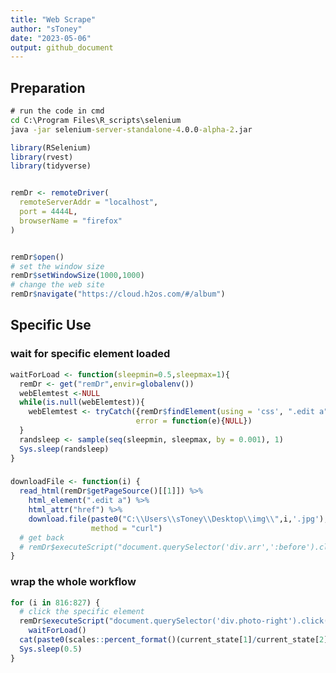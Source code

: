 ```yaml
---
title: "Web Scrape"
author: "sToney"
date: "2023-05-06"
output: github_document
---
```



## Preparation

```cmd
# run the code in cmd
cd C:\Program Files\R_scripts\selenium
java -jar selenium-server-standalone-4.0.0-alpha-2.jar
```

```r
library(RSelenium)
library(rvest)
library(tidyverse)


remDr <- remoteDriver(
  remoteServerAddr = "localhost",
  port = 4444L,
  browserName = "firefox"
)


remDr$open()
# set the window size
remDr$setWindowSize(1000,1000)
# change the web site
remDr$navigate("https://cloud.h2os.com/#/album")
```


## Specific Use

### wait for specific element loaded
```r
waitForLoad <- function(sleepmin=0.5,sleepmax=1){
  remDr <- get("remDr",envir=globalenv())
  webElemtest <-NULL
  while(is.null(webElemtest)){
    webElemtest <- tryCatch({remDr$findElement(using = 'css', ".edit a")},
                            error = function(e){NULL})
  }
  randsleep <- sample(seq(sleepmin, sleepmax, by = 0.001), 1)
  Sys.sleep(randsleep)
}
```

### 
```r
downloadFile <- function(i) {
  read_html(remDr$getPageSource()[[1]]) %>% 
    html_element(".edit a") %>% 
    html_attr("href") %>% 
    download.file(paste0("C:\\Users\\sToney\\Desktop\\img\\",i,'.jpg'),
                  method = "curl")
  # get back
  # remDr$executeScript("document.querySelector('div.arr',':before').click();")
}
```


### wrap the whole workflow
```r
for (i in 816:827) {
  # click the specific element
  remDr$executeScript("document.querySelector('div.photo-right').click();")
    waitForLoad()
  cat(paste0(scales::percent_format()(current_state[1]/current_state[2]),"                                                 "))
  Sys.sleep(0.5)
}
```

